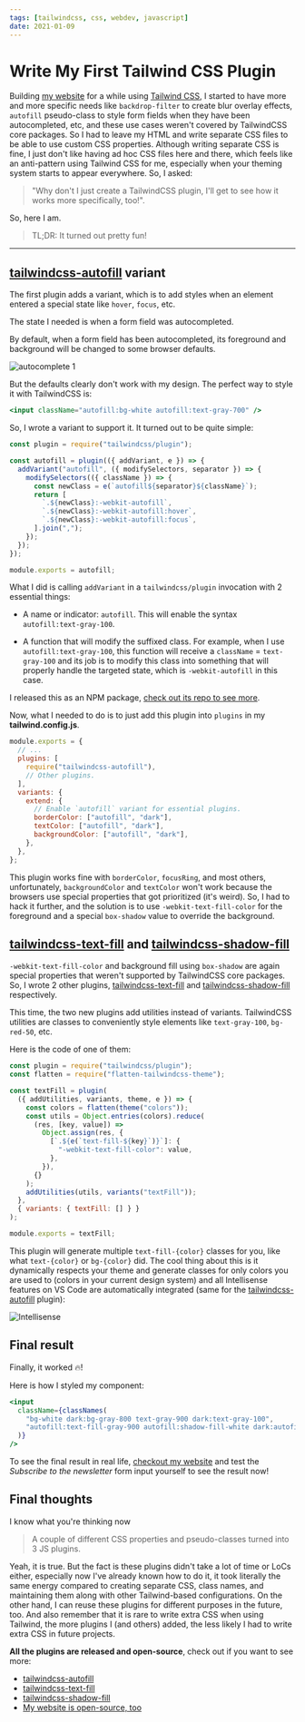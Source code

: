 ```yaml
---
tags: [tailwindcss, css, webdev, javascript]
date: 2021-01-09
---
```


# Write My First Tailwind CSS Plugin

Building [my website] for a while using [Tailwind CSS], I started to have more
and more specific needs like `backdrop-filter` to create blur overlay effects,
`autofill` pseudo-class to style form fields when they have been autocompleted,
etc, and these use cases weren't covered by TailwindCSS core packages. So I had
to leave my HTML and write separate CSS files to be able to use custom CSS
properties. Although writing separate CSS is fine, I just don't like having ad
hoc CSS files here and there, which feels like an anti-pattern using Tailwind
CSS for me, especially when your theming system starts to appear everywhere. So,
I asked:

> "Why don't I just create a TailwindCSS plugin, I'll get to see how it works
> more specifically, too!".

So, here I am.

> TL;DR: It turned out pretty fun!

---

## [tailwindcss-autofill] variant

The first plugin adds a variant, which is to add styles when an element entered
a special state like `hover`, `focus`, etc.

The state I needed is when a form field was autocompleted.

By default, when a form field has been autocompleted, its foreground and
background will be changed to some browser defaults.

![autocomplete
1](/static/blog/write-my-first-tailwindcss-plugin/autocomplete1.gif)

But the defaults clearly don't work with my design. The perfect way to style it
with TailwindCSS is:

```jsx
<input className="autofill:bg-white autofill:text-gray-700" />
```

So, I wrote a variant to support it. It turned out to be quite simple:

```js
const plugin = require("tailwindcss/plugin");

const autofill = plugin(({ addVariant, e }) => {
  addVariant("autofill", ({ modifySelectors, separator }) => {
    modifySelectors(({ className }) => {
      const newClass = e(`autofill${separator}${className}`);
      return [
        `.${newClass}:-webkit-autofill`,
        `.${newClass}:-webkit-autofill:hover`,
        `.${newClass}:-webkit-autofill:focus`,
      ].join(",");
    });
  });
});

module.exports = autofill;
```

What I did is calling `addVariant` in a `tailwindcss/plugin` invocation with 2
essential things:

- A name or indicator: `autofill`. This will enable the syntax
  `autofill:text-gray-100`.

- A function that will modify the suffixed class. For example, when I use
  `autofill:text-gray-100`, this function will receive a `className` =
  `text-gray-100` and its job is to modify this class into something that will
  properly handle the targeted state, which is `-webkit-autofill` in this case.

I released this as an NPM package, [check out its repo to see
more][tailwindcss-autofill].

Now, what I needed to do is to just add this plugin into `plugins` in my
**tailwind.config.js**.

```js
module.exports = {
  // ...
  plugins: [
    require("tailwindcss-autofill"),
    // Other plugins.
  ],
  variants: {
    extend: {
      // Enable `autofill` variant for essential plugins.
      borderColor: ["autofill", "dark"],
      textColor: ["autofill", "dark"],
      backgroundColor: ["autofill", "dark"],
    },
  },
};
```

This plugin works fine with `borderColor`, `focusRing`, and most others,
unfortunately, `backgroundColor` and `textColor` won't work because the browsers
use special properties that got prioritized (it's weird). So, I had to hack it
further, and the solution is to use `-webkit-text-fill-color` for the foreground
and a special `box-shadow` value to override the background.

## [tailwindcss-text-fill] and [tailwindcss-shadow-fill]

`-webkit-text-fill-color` and background fill using `box-shadow` are again
special properties that weren't supported by TailwindCSS core packages. So, I
wrote 2 other plugins, [tailwindcss-text-fill] and [tailwindcss-shadow-fill]
respectively.

This time, the two new plugins add utilities instead of variants. TailwindCSS
utilities are classes to conveniently style elements like `text-gray-100`,
`bg-red-50`, etc.

Here is the code of one of them:

```js
const plugin = require("tailwindcss/plugin");
const flatten = require("flatten-tailwindcss-theme");

const textFill = plugin(
  ({ addUtilities, variants, theme, e }) => {
    const colors = flatten(theme("colors"));
    const utils = Object.entries(colors).reduce(
      (res, [key, value]) =>
        Object.assign(res, {
          [`.${e(`text-fill-${key}`)}`]: {
            "-webkit-text-fill-color": value,
          },
        }),
      {}
    );
    addUtilities(utils, variants("textFill"));
  },
  { variants: { textFill: [] } }
);

module.exports = textFill;
```

This plugin will generate multiple `text-fill-{color}` classes for you, like
what `text-{color}` or `bg-{color}` did. The cool thing about this is it
dynamically respects your theme and generate classes for only colors you are
used to (colors in your current design system) and all Intellisense features on
VS Code are automatically integrated (same for the [tailwindcss-autofill]
plugin):

![Intellisense](/static/blog/write-my-first-tailwindcss-plugin/intelli.gif)

## Final result

Finally, it worked 🔥!

Here is how I styled my component:

```jsx
<input
  className={classNames(
    "bg-white dark:bg-gray-800 text-gray-900 dark:text-gray-100",
    "autofill:text-fill-gray-900 autofill:shadow-fill-white dark:autofill:shadow-fill-gray-800 dark:autofill:text-fill-gray-100"
  )}
/>
```

To see the final result in real life, [checkout my website][my website] and test
the _Subscribe to the newsletter_ form input yourself to see the result now!

## Final thoughts

I know what you're thinking now

> A couple of different CSS properties and pseudo-classes turned into 3 JS
> plugins.

Yeah, it is true. But the fact is these plugins didn't take a lot of time or
LoCs either, especially now I've already known how to do it, it took literally
the same energy compared to creating separate CSS, class names, and maintaining
them along with other Tailwind-based configurations. On the other hand, I can
reuse these plugins for different purposes in the future, too. And also remember
that it is rare to write extra CSS when using Tailwind, the more plugins I (and
others) added, the less likely I had to write extra CSS in future projects.

**All the plugins are released and open-source**, check out if you want to see
more:

- [tailwindcss-autofill]
- [tailwindcss-text-fill]
- [tailwindcss-shadow-fill]
- [My website is open-source, too](https://github.com/phuctm97/phuctm97.com)

<!-- Links -->

[my website]: /
[tailwind css]: https://tailwindcss.com
[tailwindcss-autofill]: https://github.com/phuctm97/tailwindcss-autofill
[tailwindcss-text-fill]: https://github.com/phuctm97/tailwindcss-text-fill
[tailwindcss-shadow-fill]: https://github.com/phuctm97/tailwindcss-shadow-fill
